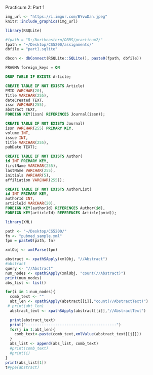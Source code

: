 Practicum 2:
Part 1
```r
img_url <- "https://i.imgur.com/BYvwDan.jpeg"
knitr::include_graphics(img_url)
```
```r
library(RSQLite)

#fpath = "D:/Northeastern/DBMS/practicum2/"
fpath = "~/Desktop/CS5200/assignments/"
dbfile = "part1.sqlite"

dbcon <- dbConnect(RSQLite::SQLite(), paste0(fpath, dbfile))
```
```sql
PRAGMA foreign_keys = ON
```
```sql
DROP TABLE IF EXISTS Article;
```

```sql
CREATE TABLE IF NOT EXISTS Article(
PMID VARCHAR(20), 
Title VARCHAR(255),
dateCreated TEXT,
issn VARCHAR(255),
abstract TEXT,
FOREIGN KEY(issn) REFERENCES Journal(issn));
```
```sql
CREATE TABLE IF NOT EXISTS Journal(
issn VARCHAR(255) PRIMARY KEY,
volume INT,
issue INT,
title VARCHAR(255),
pubDate TEXT);
```
```sql
CREATE TABLE IF NOT EXISTS Author(
id INT PRIMARY KEY,
firstName VARCHAR(255),
lastName VARCHAR(255),
initials VARCHAR(5),
affiliation VARCHAR(255));
```
```sql
CREATE TABLE IF NOT EXISTS AuthorList(
id INT PRIMARY KEY,
authorId INT,
articleId VARCHAR(20),
FOREIGN KEY(authorId) REFERENCES Author(id),
FOREIGN KEY(articleId) REFERENCES Article(pmid));
```
```r
library(XML)

path <- "~/Desktop/CS5200/"
fn <- "pubmed_sample.xml"
fpn = paste0(path, fn)

xmlObj <- xmlParse(fpn)
```
```r
abstract <- xpathSApply(xmlObj, "//Abstract")
#abstract
query <- "//Abstract"
num_nodes <- xpathSApply(xmlObj, "count(//Abstract)")
print(num_nodes)
abs_list <- list()

for(i in 1:num_nodes){
  comb_text <- ""
  abt_len <- xpathSApply(abstract[[i]],"count(//AbstractText)")
 # print(abt_len)
  abstract_text <- xpathSApply(abstract[[i]],"//AbstractText")

  print(abstract_text)
  print("----------------------------------------")
  for(j in 1:abt_len){
    comb_text<-paste(comb_text,xmlValue(abstract_text[[j]]))
  }
  abs_list <- append(abs_list, comb_text)
  #print(comb_text)
  #print(i)
}
print(abs_list[1])
t#ype(abstract)
```

